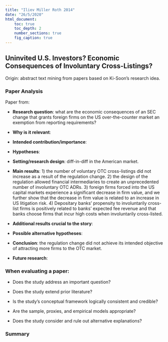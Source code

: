 ```yaml
---
title: "Iliev Miller Roth 2014"
date: "26/5/2020"
html_document:
    toc: true
    toc_depth: 2
    number_sections: true
    fig_caption: true
---
```

## Uninvited U.S. Investors? Economic Consequences of Involuntary Cross-Listings? {.tabset}

Origin: abstract text mining from papers based on Ki-Soon's research idea.

### Paper Analysis

Paper from:

-   **Research question**: what are the economic consequences of an SEC change that grants foreign firms on the US over-the-counter market an exemption from reporting requirements?

-   **Why is it relevant**: 

-   **Intended contribution/importance**: 

-   **Hypotheses**:

-   **Setting/research design**: diff-in-diff in the American market.

-   **Main results**: 1) the number of voluntary OTC cross-listings did not increase as a result of the regulation change. 2) the design of the regulation allowed financial intermediaries to create an unprecedented number of involuntary OTC ADRs. 3) foreign firms forced into the US capital markets experience a significant decrease in firm value, and we further show that the decrease in firm value is related to an increase in US litigation risk. 4) Depositary banks' propensity to involuntarily cross-list firms is positively related to banks' expected fee revenue and that banks choose firms that incur high costs when involuntarily cross-listed.

-   **Additional results crucial to the story**: 

- **Possible alternative hypotheses**: 

-   **Conclusion**: the regulation change did not achieve its intended objective of attracting more firms to the OTC market.

- **Future research**:  

### When evaluating a paper:

- Does the study address an important question?

- Does the study extend prior literature?

- Is the study's conceptual framework logically consistent and credible?

- Are the sample, proxies, and empirical models appropriate?

- Does the study consider and rule out alternative explanations?

### Summary
